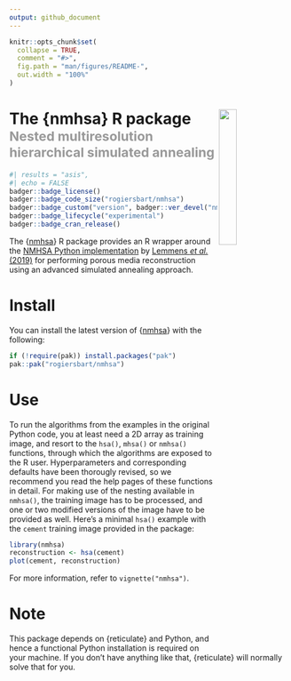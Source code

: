 ```yaml
---
output: github_document
---
```


<!-- README.md is generated from README.Rmd. Please edit that file -->

```r
knitr::opts_chunk$set(
  collapse = TRUE,
  comment = "#>",
  fig.path = "man/figures/README-",
  out.width = "100%"
)
```

# The {nmhsa} R package<img src="man/figures/logo.png" align="right" width="25%"/><br><small><font color="#999">Nested multiresolution hierarchical simulated annealing</font></small>

<!-- badges: start -->
```r
#| results = "asis",
#| echo = FALSE
badger::badge_license()
badger::badge_code_size("rogiersbart/nmhsa")
badger::badge_custom("version", badger::ver_devel("nmhsa"), "blue", "https://github.com/rogiersbart/nmhsa")
badger::badge_lifecycle("experimental")
badger::badge_cran_release()
```
<!-- badges: end -->

The {[nmhsa](https://rogiersbart.github.io/nmhsa)} R package provides an R
wrapper around the [NMHSA Python
implementation](https://github.com/LaLemmens/NHM-SA) by [Lemmens *et al.*
(2019)](https://journals.aps.org/pre/abstract/10.1103/PhysRevE.100.053316) for
performing porous media reconstruction using an advanced simulated annealing
approach.

# Install

You can install the latest version of
{[nmhsa](https://rogiersbart.github.io/nmhsa)} with the following:

``` r
if (!require(pak)) install.packages("pak")
pak::pak("rogiersbart/nmhsa")
```

# Use

To run the algorithms from the examples in the original Python code, you at
least need a 2D array as training image, and resort to the `hsa()`, `mhsa()` or
`nmhsa()` functions, through which the algorithms are exposed to the R user.
Hyperparameters and corresponding defaults have been thorougly revised, so we
recommend you read the help pages of these functions in detail. For making use
of the nesting available in `nmhsa()`, the training image has to be processed,
and one or two modified versions of the image have to be provided as well.
Here's a minimal `hsa()` example with the `cement` training image provided in the
package:

```r
library(nmhsa)
reconstruction <- hsa(cement)
plot(cement, reconstruction)
```

For more information, refer to `vignette("nmhsa")`.

# Note

This package depends on {reticulate} and Python, and hence a functional Python
installation is required on your machine. If you don't have anything like that,
{reticulate} will normally solve that for you.
